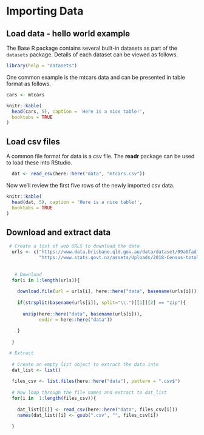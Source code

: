 # Importing Data {#import}

## Load data - hello world example

The Base R package contains several built-in datasets as part of the `datasets` package. Details of each dataset can be viewed as follows.

```{r message=FALSE, warning=FALSE}
library(help = "datasets")
```

One common example is the mtcars data and can be presented in table format as follows.

```{r}
cars <- mtcars
```

```{r nice-tab-cars, message=FALSE, warning=FALSE, tidy=FALSE}

knitr::kable(
  head(cars, 5), caption = 'Here is a nice table!',
  booktabs = TRUE
)

```

## Load csv files

A common file format for data is a csv file. The **readr** package can be used to load these into RStudio.

```{r message=FALSE, warning=FALSE}
  dat <- read_csv(here::here("data", "mtcars.csv")) 
```

Now we'll review the first five rows of the newly imported csv data.

```{r nice-tab-cars-csv, tidy=FALSE}

knitr::kable(
  head(dat, 5), caption = 'Here is a nice table!',
  booktabs = TRUE
)

```



## Download and extract data


```{r eval=FALSE, include=FALSE}
 # Create a list of web URLS to download the data
  urls <- c("https://www.data.brisbane.qld.gov.au/data/dataset/09a0fadf-1f4b-4ebc-ada1-34a78675be85/resource/15bc533a-efdb-4c13-8779-bb853b2eccf5/download/flood-creek-study-perrin-creek-metadata.csv",
            "https://www.stats.govt.nz/assets/Uploads/2018-Census-totals-by-topic/Download-data/2018-census-totals-by-topic-national-highlights-csv.zip")
  
    
   # Download
  for(i in 1:length(urls)){
    
    download.file(url = urls[i], here::here("data", basename(urls[i])))
    
    if(strsplit(basename(urls[i]), split="\\.")[[1]][2] == "zip"){
      
      unzip(here::here("data", basename(urls[i])), 
            exdir = here::here("data"))
      
    }
    
  }

 # Extract
  
  # Create an empty list object to extract the data into
  dat_list <- list()
  
  files_csv <- list.files(here::here("data"), pattern = ".csv$")
  
  # Now loop through the file names and extract to dat_list
  for(i in  1:length(files_csv)){
    
    dat_list[[i]] <- read_csv(here::here("data", files_csv[i]))
    names(dat_list)[i] <- gsub(".csv", "", files_csv[i])
    
  }

```
 
